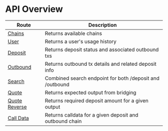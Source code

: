 # API Overview

| Route                                  | Description                                              |
| -------------------------------------- | -------------------------------------------------------- |
| [Chains](/gas/api/chains)              | Returns available chains                                 |
| [User](/gas/api/user)                  | Returns a user's usage history                           |
| [Deposit](/gas/api/deposit)            | Returns deposit status and associated outbound txs       |
| [Outbound](/gas/api/outbound)          | Returns outbound tx details and related deposit info     |
| [Search](/gas/api/search)              | Combined search endpoint for both /deposit and /outbound |
| [Quote](/gas/api/quote)                | Returns expected output from bridging                    |
| [Quote Reverse](/gas/api/quoteReverse) | Returns required deposit amount for a given output       |
| [Call Data](/gas/api/callData)         | Returns calldata for a given deposit and outbound chain  |